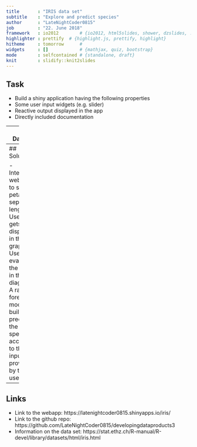 ```yaml
---
title       : "IRIS data set"
subtitle    : "Explore and predict species"
author      : "LateNightCoder0815"
job         : "22. June 2018"
framework   : io2012        # {io2012, html5slides, shower, dzslides, ...}
highlighter : prettify  # {highlight.js, prettify, highlight}
hitheme     : tomorrow      # 
widgets     : []            # {mathjax, quiz, bootstrap}
mode        : selfcontained # {standalone, draft}
knit        : slidify::knit2slides
---
```


<style>
.title-slide {
  background-color: #add8e6; 
}
</style>

## Task

- Build a shiny application having the following properties
- Some user input widgets (e.g. slider)
- Reactive output displayed in the app
- Directly included documentation

--- 
## Dataset

We use the iris data set to build our web application. We performed the following exploratory data analysis on the data (code is embedded).

```r
library(ggplot2)
    ggplot(iris, aes(x = Petal.Length, y = Sepal.Length, colour = Species)) + 
      geom_point() +
      ggtitle('Iris species by petal and sepal length') + 
      theme_bw()
```

--- 
## Solution

- Interactive web app to set petal and sepal length
- User input gets displayed in the graph
- User can evaluate the result in the diagram
- A random forest model is build to predict the species according to the input provided by the user

--- 
## Links

- Link to the webapp: https://latenightcoder0815.shinyapps.io/iris/
- Link to the github repo: https://github.com/LateNightCoder0815/developingdataproducts3
- Information on the data set: https://stat.ethz.ch/R-manual/R-devel/library/datasets/html/iris.html



